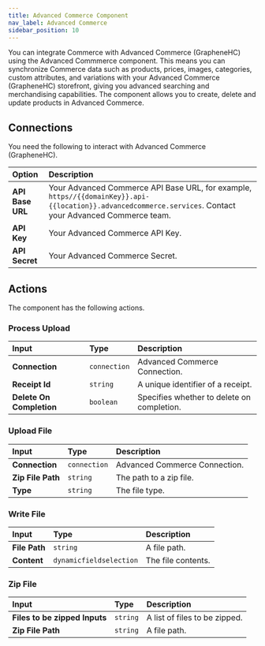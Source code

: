 ```yaml
---
title: Advanced Commerce Component
nav_label: Advanced Commerce
sidebar_position: 10
---
```


You can integrate Commerce with Advanced Commerce (GrapheneHC) using the Advanced Commmerce component. This means you can synchronize Commerce data such as products, prices, images, categories, custom attributes, and variations with your Advanced Commerce (GrapheneHC) storefront, giving you advanced searching and merchandising capabilities. The component allows you to create, delete and update products in Advanced Commerce.

## Connections

You need the following to interact with Advanced Commerce (GrapheneHC).

| Option            | Description                                   |
|:------------------|:----------------------------------------------|
| **API Base URL**  | Your Advanced Commerce API Base URL, for example, `https//{{domainKey}}.api-{{location}}.advancedcommerce.services`. Contact your Advanced Commerce team. |
| **API Key** | Your Advanced Commerce API Key.  |
| **API Secret** | Your Advanced Commerce Secret.  |

## Actions

The component has the following actions.

### Process Upload

| Input | Type | Description |
|:--- |:--- | :--- | 
| **Connection**  | `connection` | Advanced Commerce Connection. | 
| **Receipt Id** | `string` | A unique identifier of a receipt. | 
| **Delete On Completion** | `boolean` | Specifies whether to delete on completion. | 

### Upload File

| Input | Type | Description | 
|:--- |:--- | :--- | 
| **Connection**  | `connection` | Advanced Commerce Connection. | 
| **Zip File Path** | `string` | The path to a zip file. | 
| **Type** | `string` | The file type. | 

### Write File

| Input | Type | Description | 
|:--- |:--- | :--- | 
| **File Path** | `string` | A file path. | 
| **Content** | `dynamicfieldselection` | The file contents. | 

### Zip File

| Input | Type | Description |
|:--- |:--- | :--- | 
| **Files to be zipped Inputs** | `string` | A list of files to be zipped. |
| **Zip File Path** | `string` | A file path. |  
